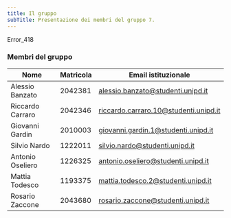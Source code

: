 ```yaml
---
title: Il gruppo
subTitle: Presentazione dei membri del gruppo 7.
---
```


Error_418

### Membri del gruppo

| Nome             | Matricola | Email istituzionale                   |
|------------------|-----------|---------------------------------------|
| Alessio Banzato  | 2042381   | alessio.banzato@studenti.unipd.it     |
| Riccardo Carraro | 2042346   | riccardo.carraro.10@studenti.unipd.it |
| Giovanni Gardin  | 2010003   | giovanni.gardin.1@studenti.unipd.it   |
| Silvio Nardo     | 1222011   | silvio.nardo@studenti.unipd.it        |
| Antonio Oseliero | 1226325   | antonio.oseliero@studenti.unipd.it    |
| Mattia Todesco   | 1193375   | mattia.todesco.2@studenti.unipd.it    |
| Rosario Zaccone  | 2043680   | rosario.zaccone@studenti.unipd.it     |